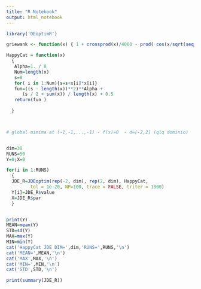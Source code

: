 ---
title: "R Notebook"
output: html_notebook
---
```{r}
library('DEoptimR')

griewank <- function(x) { 1 + crossprod(x)/4000 - prod( cos(x/sqrt(seq_along(x))) )}

HappyCat = function(x)
  {
   Alpha=1. / 8
   Num=length(x)
   s=0
   for( i in 1:Num){s=s+x[i]*x[i]}
   fun=((s - length(x))**2)**Alpha +   
      (s / 2 + sum(x)) / length(x) + 0.5 
   return(fun )
    
  }



# global mimima at (-1,-1,...,-1) - f(x)=0  - d=[-2,2] (qlq dominio)


dim=30
RUNS=50
Y=0;X=0

for(i in 1:RUNS)
  {
  JDE_R=JDEoptim(rep(-2, dim), rep(2, dim), HappyCat,
         tol = 1e-20, NP=100, trace = FALSE, triter = 1000)
  Y[i]=JDE_R$value
  X=JDE_R$par
  }


print(Y)
MEAN=mean(Y)
STD=sd(Y)
MAX=max(Y)
MIN=min(Y)
cat('HappyCat JDE DIM=',dim,'RUNS=',RUNS,'\n')
cat('MEAN=',MEAN,'\n')
cat('MAX',MAX,'\n')
cat('MIN=',MIN,'\n')
cat('STD',STD,'\n')


```




```{r}
print(summary(JDE_R))
```

